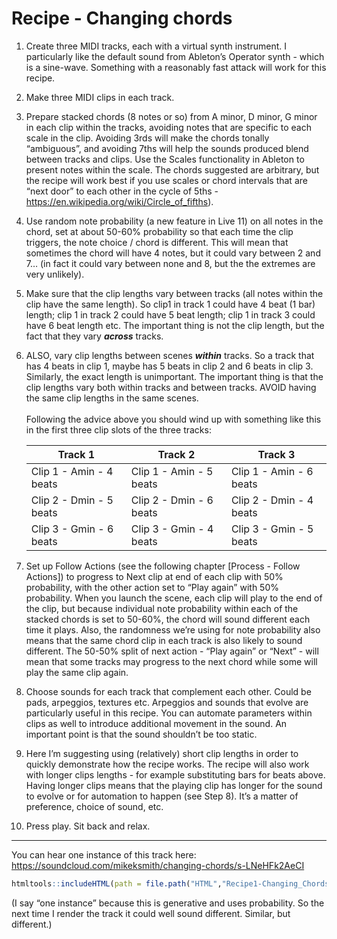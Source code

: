 # Recipe - Changing chords

1.  Create three MIDI tracks, each with a virtual synth instrument. I particularly like the default sound from Ableton's Operator synth - which is a sine-wave. Something with a reasonably fast attack will work for this recipe.

2.  Make three MIDI clips in each track.

3.  Prepare stacked chords (8 notes or so) from A minor, D minor, G minor in each clip within the tracks, avoiding notes that are specific to each scale in the clip. Avoiding 3rds will make the chords tonally "ambiguous", and avoiding 7ths will help the sounds produced blend between tracks and clips. Use the Scales functionality in Ableton to present notes within the scale. The chords suggested are arbitrary, but the recipe will work best if you use scales or chord intervals that are "next door" to each other in the cycle of 5ths - <https://en.wikipedia.org/wiki/Circle_of_fifths>).

4.  Use random note probability (a new feature in Live 11) on all notes in the chord, set at about 50-60% probability so that each time the clip triggers, the note choice / chord is different. This will mean that sometimes the chord will have 4 notes, but it could vary between 2 and 7... (in fact it could vary between none and 8, but the the extremes are very unlikely).

5.  Make sure that the clip lengths vary between tracks (all notes within the clip have the same length). So clip1 in track 1 could have 4 beat (1 bar) length; clip 1 in track 2 could have 5 beat length; clip 1 in track 3 could have 6 beat length etc. The important thing is not the clip length, but the fact that they vary ***across*** tracks.

6.  ALSO, vary clip lengths between scenes ***within*** tracks. So a track that has 4 beats in clip 1, maybe has 5 beats in clip 2 and 6 beats in clip 3. Similarly, the exact length is unimportant. The important thing is that the clip lengths vary both within tracks and between tracks. AVOID having the same clip lengths in the same scenes.\
    \
    Following the advice above you should wind up with something like this in the first three clip slots of the three tracks:

    | Track 1                 | Track 2                 | Track 3                 |
    |------------------------|------------------------|------------------------|
    | Clip 1 - Amin - 4 beats | Clip 1 - Amin - 5 beats | Clip 1 - Amin - 6 beats |
    | Clip 2 - Dmin - 5 beats | Clip 2 - Dmin - 6 beats | Clip 2 - Dmin - 4 beats |
    | Clip 3 - Gmin - 6 beats | Clip 3 - Gmin - 4 beats | Clip 3 - Gmin - 5 beats |

7.  Set up Follow Actions (see the following chapter [Process - Follow Actions]) to progress to Next clip at end of each clip with 50% probability, with the other action set to "Play again" with 50% probability. When you launch the scene, each clip will play to the end of the clip, but because individual note probability within each of the stacked chords is set to 50-60%, the chord will sound different each time it plays. Also, the randomness we're using for note probability also means that the same chord clip in each track is also likely to sound different. The 50-50% split of next action - "Play again" or "Next" - will mean that some tracks may progress to the next chord while some will play the same clip again.

8.  Choose sounds for each track that complement each other. Could be pads, arpeggios, textures etc. Arpeggios and sounds that evolve are particularly useful in this recipe. You can automate parameters within clips as well to introduce additional movement in the sound. An important point is that the sound shouldn't be too static.

9.  Here I'm suggesting using (relatively) short clip lengths in order to quickly demonstrate how the recipe works. The recipe will also work with longer clips lengths - for example substituting bars for beats above. Having longer clips means that the playing clip has longer for the sound to evolve or for automation to happen (see Step 8). It's a matter of preference, choice of sound, etc.

10. Press play. Sit back and relax.

------------------------------------------------------------------------

You can hear one instance of this track here: <https://soundcloud.com/mikeksmith/changing-chords/s-LNeHFk2AeCI>

```r
htmltools::includeHTML(path = file.path("HTML","Recipe1-Changing_Chords_Soundcloud.html"))

```

(I say "one instance" because this is generative and uses probability. So the next time I render the track it could well sound different. Similar, but different.)
